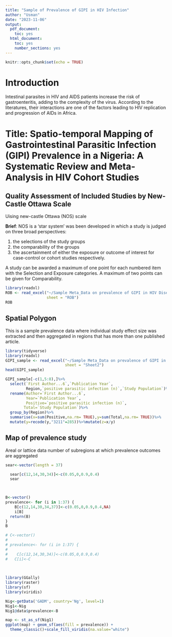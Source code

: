 ```yaml
---
title: "Sample of Prevalence of GIPI in HIV Infection"
author: "Usman"
date: "2023-11-06"
output:
  pdf_document: 
    toc: yes
  html_document: 
    toc: yes
    number_sections: yes
---
```


```r
knitr::opts_chunk$set(echo = TRUE)
```

\newcommand{\ci}{\perp\!\!\!\perp}
# **Introduction**

Intestinal parasites in HIV and AIDS patients increase the risk of gastroenteritis, adding to the complexity of the virus. According to the literatures, their interactions are one of the factors leading to HIV replication and progression of AIDs in Africa.

# **Title: Spatio-temporal Mapping of Gastrointestinal Parasitic Infection (GIPI) Prevalence in a Nigeria: A Systematic Review and Meta-Analysis in HIV Cohort Studies**

## **Quality Assessment of Included Studies by New-Castle Ottawa Scale** 

Uising new-castle Ottawa (NOS) scale

**Brief**: NOS is a ‘star system’ was been developed in which a study is judged on three broad perspectives:

1.	the selections of the study groups
2.	the comparability of the groups
3.	the ascertainment of either the exposure or outcome of interest for case-control or cohort studies respectively.

A study can be awarded a maximum of one point for each numbered item with the Selection and Exposure categories. A maximum of two points can be given for Comparability. 

```r
library(readxl)
ROB <- read_excel("~/Sample Meta_Data on prevalence of GIPI in HIV Disease.xlsx", 
                  sheet = "ROB")
ROB
```



## **Spatial Polygon**

This is a sample prevalence data where individual study effect size was extracted and then aggregated in regions that has more than one published article. 

```r
library(tidyverse)
library(readxl)
GIPI_sample <- read_excel("~/Sample Meta_Data on prevalence of GIPI in HIV Disease.xlsx", 
                          sheet = "Sheet2")
head(GIPI_sample)

GIPI_sample[-c(1,5:8),]%>% 
  select(`First Author...6`,`Publication Year`,
         Region,`positive parasitic infection (n)`,`Study Population`)%>%
  rename(Author=`First Author...6`,
         Year=`Publication Year`,
         Positive=`positive parasitic infection (n)`,
        Total=`Study Population`)%>%
  group_by(Region)%>%
  summarise(x=sum(Positive,na.rm= TRUE),y=sum(Total,na.rm= TRUE))%>%
  mutate(y=recode(y,"3211"=285))%>%mutate(z=x/y)
```

## **Map of prevalence study**

Areal or lattice data number of subregions at which prevalence outcomes are aggregated

```r
sear<-vector(length = 37)

  sear[c(12,14,30,34)]<-c(0.05,0,0.9,0.4)
  sear

 
```

```r
B<-vector()
prevalence<- for (i in 1:37) {
    B[c(12,14,30,34,37)]<-c(0.05,0,0.9,0.4,NA)
    i[B]
  return(B)
}
B
```



```r
# C<-vector()
# 
# prevalence<- for (i in 1:37) {
# 
#    C[c(12,14,30,34)]<-c(0.05,0,0.9,0.4)
#   C[i]<-C
  
 

```



```r
library(GGally)
library(raster)
library(sf)
library(viridis)

Nig<-getData('GADM', country='Ng', level=1)
Nig1<-Nig
Nig1@data$prevalence<-B

map <- st_as_sf(Nig1)
ggplot(map) + geom_sf(aes(fill = prevalence)) +
  theme_classic()+scale_fill_viridis(na.value="white")
```



\newcommand{\ci}{\perp\!\!\!\perp}



